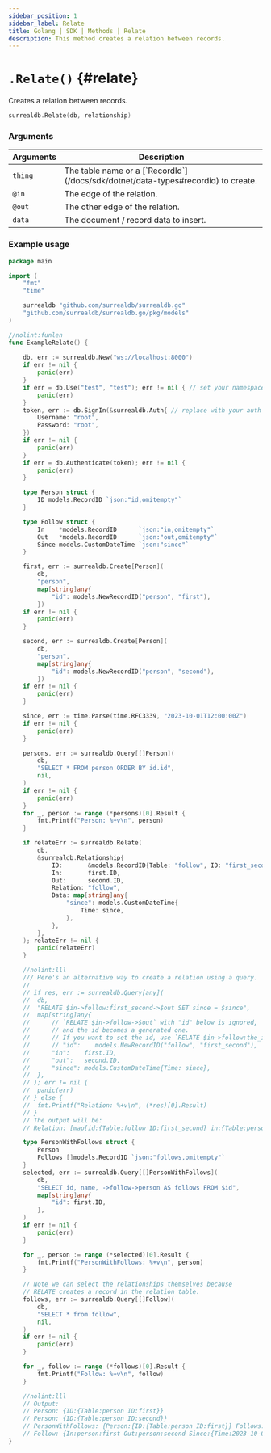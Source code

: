 ```yaml
---
sidebar_position: 1
sidebar_label: Relate
title: Golang | SDK | Methods | Relate
description: This method creates a relation between records.
---
```



# `.Relate()` {#relate}

Creates a relation between records.

```go title="Method Syntax"
surrealdb.Relate(db, relationship)
```

### Arguments

<table>
    <thead>
        <tr>
            <th colspan="2" scope="col">Arguments</th>
            <th colspan="2" scope="col">Description</th>
        </tr>
    </thead>
    <tbody>
        <tr>
            <td colspan="2" scope="col" scope="row" data-label="Arguments">
                <code>thing</code>
                <Label label="required" />
            </td>
            <td colspan="2" scope="row" data-label="Description">
                The table name or a [`RecordId`](/docs/sdk/dotnet/data-types#recordid) to create.
            </td>
        </tr>
        <tr>
            <td colspan="2" scope="col" scope="row" data-label="Arguments">
                <code>@in</code>
                <Label label="required" />
            </td>
            <td colspan="2" scope="col" scope="row" data-label="Description">
                The edge of the relation.
            </td>
        </tr>
        <tr>
            <td colspan="2" scope="col" scope="row" data-label="Arguments">
                <code>@out</code>
                <Label label="required" />
            </td>
            <td colspan="2" scope="col" scope="row" data-label="Description">
                The other edge of the relation.
            </td>
        </tr>
        <tr>
            <td colspan="2" scope="col" scope="row" data-label="Arguments">
                <code>data</code>
                <Label label="optional" />
            </td>
            <td colspan="2" scope="col" scope="row" data-label="Description">
                The document / record data to insert.
            </td>
        </tr>
    </tbody>
</table>

### Example usage

```go
package main

import (
	"fmt"
	"time"

	surrealdb "github.com/surrealdb/surrealdb.go"
	"github.com/surrealdb/surrealdb.go/pkg/models"
)

//nolint:funlen
func ExampleRelate() {
	
	db, err := surrealdb.New("ws://localhost:8000")
	if err != nil {
		panic(err)
	}
	if err = db.Use("test", "test"); err != nil { // set your namespace/database
		panic(err)
	}
	token, err := db.SignIn(&surrealdb.Auth{ // replace with your auth
		Username: "root",
		Password: "root",
	})
	if err != nil {
		panic(err)
	}
	if err = db.Authenticate(token); err != nil {
		panic(err)
	}

	type Person struct {
		ID models.RecordID `json:"id,omitempty"`
	}

	type Follow struct {
		In    *models.RecordID      `json:"in,omitempty"`
		Out   *models.RecordID      `json:"out,omitempty"`
		Since models.CustomDateTime `json:"since"`
	}

	first, err := surrealdb.Create[Person](
		db,
		"person",
		map[string]any{
			"id": models.NewRecordID("person", "first"),
		})
	if err != nil {
		panic(err)
	}

	second, err := surrealdb.Create[Person](
		db,
		"person",
		map[string]any{
			"id": models.NewRecordID("person", "second"),
		})
	if err != nil {
		panic(err)
	}

	since, err := time.Parse(time.RFC3339, "2023-10-01T12:00:00Z")
	if err != nil {
		panic(err)
	}

	persons, err := surrealdb.Query[[]Person](
		db,
		"SELECT * FROM person ORDER BY id.id",
		nil,
	)
	if err != nil {
		panic(err)
	}
	for _, person := range (*persons)[0].Result {
		fmt.Printf("Person: %+v\n", person)
	}

	if relateErr := surrealdb.Relate(
		db,
		&surrealdb.Relationship{
			ID:       &models.RecordID{Table: "follow", ID: "first_second"},
			In:       first.ID,
			Out:      second.ID,
			Relation: "follow",
			Data: map[string]any{
				"since": models.CustomDateTime{
					Time: since,
				},
			},
		},
	); relateErr != nil {
		panic(relateErr)
	}

	//nolint:lll
	/// Here's an alternative way to create a relation using a query.
	//
	// if res, err := surrealdb.Query[any](
	// 	db,
	// 	"RELATE $in->follow:first_second->$out SET since = $since",
	// 	map[string]any{
	// 		// `RELATE $in->follow->$out` with "id" below is ignored,
	// 		// and the id becomes a generated one.
	// 		// If you want to set the id, use `RELATE $in->follow:the_id->$out` like above.
	// 		// "id":    models.NewRecordID("follow", "first_second"),
	// 		"in":    first.ID,
	// 		"out":   second.ID,
	// 		"since": models.CustomDateTime{Time: since},
	// 	},
	// ); err != nil {
	// 	panic(err)
	// } else {
	// 	fmt.Printf("Relation: %+v\n", (*res)[0].Result)
	// }
	// The output will be:
	// Relation: [map[id:{Table:follow ID:first_second} in:{Table:person ID:first} out:{Table:person ID:second} since:{Time:2023-10-01 12:00:00 +0000 UTC}]]

	type PersonWithFollows struct {
		Person
		Follows []models.RecordID `json:"follows,omitempty"`
	}
	selected, err := surrealdb.Query[[]PersonWithFollows](
		db,
		"SELECT id, name, ->follow->person AS follows FROM $id",
		map[string]any{
			"id": first.ID,
		},
	)
	if err != nil {
		panic(err)
	}

	for _, person := range (*selected)[0].Result {
		fmt.Printf("PersonWithFollows: %+v\n", person)
	}

	// Note we can select the relationships themselves because
	// RELATE creates a record in the relation table.
	follows, err := surrealdb.Query[[]Follow](
		db,
		"SELECT * from follow",
		nil,
	)
	if err != nil {
		panic(err)
	}

	for _, follow := range (*follows)[0].Result {
		fmt.Printf("Follow: %+v\n", follow)
	}

	//nolint:lll
	// Output:
	// Person: {ID:{Table:person ID:first}}
	// Person: {ID:{Table:person ID:second}}
	// PersonWithFollows: {Person:{ID:{Table:person ID:first}} Follows:[{Table:person ID:second}]}
	// Follow: {In:person:first Out:person:second Since:{Time:2023-10-01 12:00:00 +0000 UTC}}
}
```